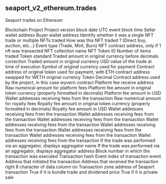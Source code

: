 ## seaport_v2_ethereum.trades 
Seaport trades on Ethereum


<ParamField path="blockchain">
Blockchain
</ParamField>
<ParamField path="project">
Project
</ParamField>
<ParamField path="version">
Project version
</ParamField>
<ParamField path="block_date">
block date
</ParamField>
<ParamField path="block_time">
UTC event block time
</ParamField>
<ParamField path="seller">
Seller wallet address
</ParamField>
<ParamField path="buyer">
Buyer wallet address
</ParamField>
<ParamField path="trade_type">
Identify whether it was a single NFT trade or multiple NFTs traded
</ParamField>
<ParamField path="trade_category">
How was this NFT traded ? (Direct buy, auction, etc...)
</ParamField>
<ParamField path="evt_type">
Event type (Trade, Mint, Burn)
</ParamField>
<ParamField path="nft_contract_address">
NFT contract address, only if 1 nft was transacted
</ParamField>
<ParamField path="collection">
NFT collection name
</ParamField>
<ParamField path="token_id">
NFT Token ID
</ParamField>
<ParamField path="number_of_items">
Number of items traded
</ParamField>
<ParamField path="token_standard">
Token standard
</ParamField>
<ParamField path="amount_raw">
Traded amount in original currency before decimals correction
</ParamField>
<ParamField path="amount_original">
Traded amount in original currency
</ParamField>
<ParamField path="amount_usd">
USD value of the trade at time of execution
</ParamField>
<ParamField path="currency_symbol">
Symbol of original currency used for payment
</ParamField>
<ParamField path="currency_contract">
Contract address of original token used for payment, with ETH contract address swapped for WETH
</ParamField>
<ParamField path="original_currency_contract">
original currency
</ParamField>
<ParamField path="currency_decimal">
Token Decimal
</ParamField>
<ParamField path="project_contract_address">
Contract address used by the project, in this case wyvern contract
</ParamField>
<ParamField path="platform_fee_receive_address">
Platform fee receive address
</ParamField>
<ParamField path="platform_fee_amount_raw">
Raw numerical amount for platform fees
</ParamField>
<ParamField path="platform_fee_amount">
Platform fee amount in original token currency (properly formatted in decimals)
</ParamField>
<ParamField path="platform_fee_amount_usd">
Platform fee amount in USD
</ParamField>
<ParamField path="royalty_fee_receive_address">
Wallet addresses receiving fees from the transaction
</ParamField>
<ParamField path="royalty_fee_amount_raw">
Raw numerical amount for royalty fees
</ParamField>
<ParamField path="royalty_fee_amount">
Royalty fee amount in original token currency (properly formatted in decimals)
</ParamField>
<ParamField path="royalty_fee_amount_usd">
Royalty fee amount in USD
</ParamField>
<ParamField path="royalty_fee_receive_address_1">
Wallet addresses receiving fees from the transaction
</ParamField>
<ParamField path="royalty_fee_receive_address_2">
Wallet addresses receiving fees from the transaction
</ParamField>
<ParamField path="royalty_fee_receive_address_3">
Wallet addresses receiving fees from the transaction
</ParamField>
<ParamField path="royalty_fee_receive_address_4">
Wallet addresses receiving fees from the transaction
</ParamField>
<ParamField path="royalty_fee_amount_raw_1">
Wallet addresses receiving fees from the transaction
</ParamField>
<ParamField path="royalty_fee_amount_raw_2">
Wallet addresses receiving fees from the transaction
</ParamField>
<ParamField path="royalty_fee_amount_raw_3">
Wallet addresses receiving fees from the transaction
</ParamField>
<ParamField path="royalty_fee_amount_raw_4">
Wallet addresses receiving fees from the transaction
</ParamField>
<ParamField path="aggregator_name">
If the trade was performed via an aggregator, displays aggregator name
</ParamField>
<ParamField path="aggregator_address">
If the trade was performed via an aggregator, displays aggregator address
</ParamField>
<ParamField path="block_number">
Block number in which the transaction was executed 
</ParamField>
<ParamField path="tx_hash">
Transaction hash
</ParamField>
<ParamField path="evt_index">
Event index of transaction event
</ParamField>
<ParamField path="tx_from">
Address that initiated the transaction
</ParamField>
<ParamField path="tx_to">
Address that received the transaction
</ParamField>
<ParamField path="right_hash">
right 8 character of data column on Transaction
</ParamField>
<ParamField path="zone_address">
zone address of Seaport transaction
</ParamField>
<ParamField path="estimated_price">
True if it is bundle trade and dividened price
</ParamField>
<ParamField path="is_private">
True if it is private sale
</ParamField>
